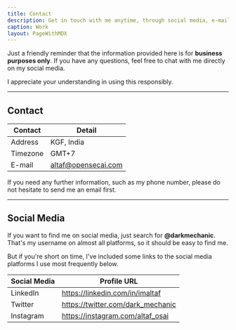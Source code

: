 ```yaml
---
title: Contact
description: Get in touch with me anytime, through social media, e-mail, or phone number.
caption: Work
layout: PageWithMDX
---
```


Just a friendly reminder that the information provided here is for **business purposes only**. If you have any questions, feel free to chat with me directly on my social media.

I appreciate your understanding in using this responsibly.

---

## Contact

| Contact  | Detail              |
| -------- | ------------------- |
| Address  | KGF, India          |
| Timezone | GMT+7               |
| E-mail   | altaf@opensecai.com |

If you need any further information, such as my phone number, please do not hesitate to send me an email first.

---

## Social Media

If you want to find me on social media, just search for **@darkmechanic**. That's my username on almost all platforms, so it should be easy to find me.

But if you're short on time, I've included some links to the social media platforms I use most frequently below.

| Social Media | Profile URL                       |
| ------------ | --------------------------------- |
| LinkedIn     | https://linkedin.com/in/imaltaf   |
| Twitter      | https://twitter.com/dark_mechanic |
| Instagram    | https://instagram.com/altaf_osai  |
